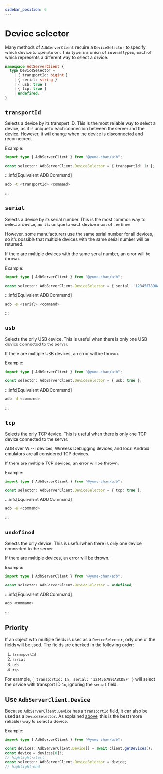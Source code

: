 ```yaml
---
sidebar_position: 6
---
```


# Device selector

Many methods of `AdbServerClient` require a `DeviceSelector` to specify which device to operate on. This type is a union of several types, each of which represents a different way to select a device.

```ts
namespace AdbServerClient {
  type DeviceSelector =
    | { transportId: bigint }
    | { serial: string }
    | { usb: true }
    | { tcp: true }
    | undefined;
}
```

## `transportId`

Selects a device by its transport ID. This is the most reliable way to select a device, as it is unique to each connection between the server and the device. However, it will change when the device is disconnected and reconnected.

Example:

```ts transpile
import type { AdbServerClient } from "@yume-chan/adb";

const selector: AdbServerClient.DeviceSelector = { transportId: 1n };
```

:::info[Equivalent ADB Command]

```sh
adb -t <transportId> <command>
```

:::

## `serial`

Selects a device by its serial number. This is the most common way to select a device, as it is unique to each device most of the time.

However, some manufacturers use the same serial number for all devices, so it's possible that multiple devices with the same serial number will be returned.

If there are multiple devices with the same serial number, an error will be thrown.

Example:

```ts transpile
import type { AdbServerClient } from "@yume-chan/adb";

const selector: AdbServerClient.DeviceSelector = { serial: '1234567890ABCDEF' };
```

:::info[Equivalent ADB Command]

```sh
adb -s <serial> <command>
```

:::

## `usb`

Selects the only USB device. This is useful when there is only one USB device connected to the server.

If there are multiple USB devices, an error will be thrown.

Example:

```ts transpile
import type { AdbServerClient } from "@yume-chan/adb";

const selector: AdbServerClient.DeviceSelector = { usb: true };
```

:::info[Equivalent ADB Command]

```sh
adb -d <command>
```

:::

## `tcp`

Selects the only TCP device. This is useful when there is only one TCP device connected to the server.

ADB over Wi-Fi devices, Wireless Debugging devices, and local Android emulators are all considered TCP devices.

If there are multiple TCP devices, an error will be thrown.

Example:

```ts transpile
import type { AdbServerClient } from "@yume-chan/adb";

const selector: AdbServerClient.DeviceSelector = { tcp: true };
```

:::info[Equivalent ADB Command]

```sh
adb -e <command>
```

:::

## `undefined`

Selects the only device. This is useful when there is only one device connected to the server.

If there are multiple devices, an error will be thrown.

Example:

```ts transpile
import type { AdbServerClient } from "@yume-chan/adb";

const selector: AdbServerClient.DeviceSelector = undefined;
```

:::info[Equivalent ADB Command]

```sh
adb <command>
```

:::

## Priority

If an object with multiple fields is used as a `DeviceSelector`, only one of the fields will be used. The fields are checked in the following order:

1. `transportId`
2. `serial`
3. `usb`
4. `tcp`

For example, `{ transportId: 1n, serial: '1234567890ABCDEF' }` will select the device with transport ID `1n`, ignoring the `serial` field.

## Use `AdbServerClient.Device`

Because `AdbServerClient.Device` has a `transportId` field, it can also be used as a `DeviceSelector`. As explained [above](#transportid), this is the best (more reliable) way to select a device.

Example:

```ts transpile
import type { AdbServerClient } from "@yume-chan/adb";

const devices: AdbServerClient.Device[] = await client.getDevices();
const device = devices[0]!;
// highlight-start
const selector: AdbServerClient.DeviceSelector = device;
// highlight-end
```
